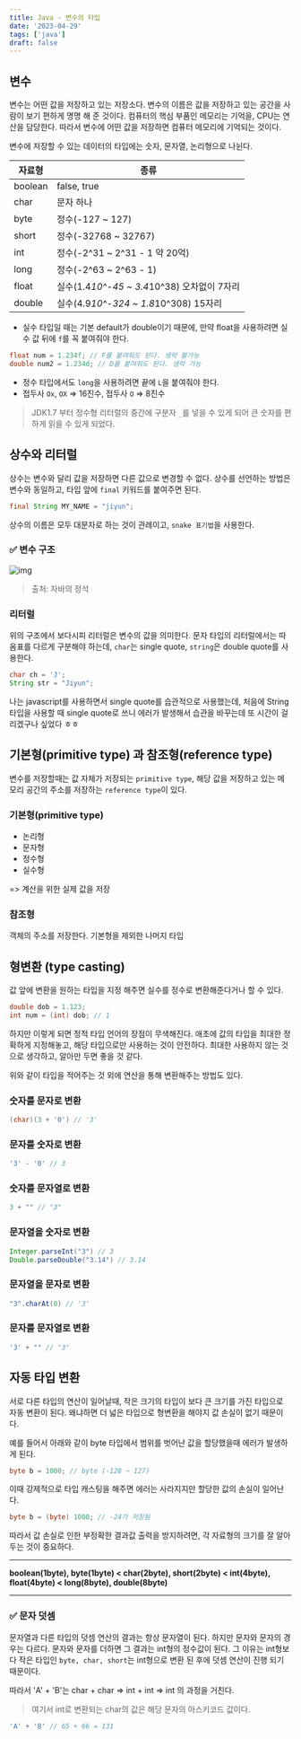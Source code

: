 ```yaml
---
title: Java - 변수의 타입
date: '2023-04-29'
tags: ['java']
draft: false
---
```


## 변수

변수는 어떤 값을 저장하고 있는 저장소다. 변수의 이름은 값을 저장하고 있는 공간을 사람이 보기 편하게 명명 해 준 것이다. 컴퓨터의 핵심 부품인 메모리는 기억을, CPU는 연산을 담당한다. 따라서 변수에 어떤 값을 저장하면 컴퓨터 메모리에 기억되는 것이다.

변수에 저장할 수 있는 데이터의 타입에는 숫자, 문자열, 논리형으로 나뉜다.

| 자료형  | 종류                                        |
| ------- | ------------------------------------------- |
| boolean | false, true                                 |
| char    | 문자 하나                                   |
| byte    | 정수(-127 ~ 127)                            |
| short   | 정수(-32768 ~ 32767)                        |
| int     | 정수(-2^31 ~ 2^31 - 1 약 20억)              |
| long    | 정수(-2^63 ~ 2^63 - 1)                      |
| float   | 실수(1.4*10^-45 ~ 3.4*10^38) 오차없이 7자리 |
| double  | 실수(4.9*10^-324 ~ 1.8*10^308) 15자리       |

- 실수 타입일 때는 기본 default가 double이기 때문에, 만약 float을 사용하려면 실수 값 뒤에 `f`를 꼭 붙여줘야 한다.

```java
float num = 1.234f; // F를 붙여줘도 된다. 생략 불가능
double num2 = 1.234d; // D를 붙여줘도 된다. 생략 가능
```

- 정수 타입에서도 `long`을 사용하려면 끝에 `L`을 붙여줘야 한다.
- 접두사 `Ox`, `OX` => 16진수, 접두사 `O` => 8진수

> JDK1.7 부터 정수형 리터럴의 중간에 구분자 `_`를 넣을 수 있게 되어 큰 숫자를 편하게 읽을 수 있게 되었다.

## 상수와 리터럴

상수는 변수와 달리 값을 저장하면 다른 값으로 변경할 수 없다. 상수를 선언하는 방법은 변수와 동일하고, 타입 앞에 `final` 키워드를 붙여주면 된다.

```java
final String MY_NAME = "jiyun";
```

상수의 이름은 모두 대문자로 하는 것이 관례이고, `snake 표기법`을 사용한다.

### ✅ 변수 구조

![img](https://user-images.githubusercontent.com/72537762/235293405-b6251c83-f22f-4f7c-b8e1-594fbca408ef.png)

> 출처: 자바의 정석

### 리터럴

위의 구조에서 보다시피 리터럴은 변수의 값을 의미한다. 문자 타입의 리터럴에서는 따옴표를 다르게 구분해야 하는데, `char`는 single quote, `string`은 double quote를 사용한다.

```java
char ch = 'J';
String str = "Jiyun";
```

나는 javascript를 사용하면서 single quote를 습관적으로 사용했는데, 처음에 String 타입을 사용할 때 single quote로 쓰니 에러가 발생해서 습관을 바꾸는데 또 시간이 걸리겠구나 싶었다 ㅎㅎ

## 기본형(primitive type) 과 참조형(reference type)

변수를 저장할때는 값 자체가 저장되는 `primitive type`, 해당 값을 저장하고 있는 메모리 공간의 주소를 저장하는 `reference type`이 있다.

### 기본형(primitive type)

- 논리형
- 문자형
- 정수형
- 실수형

=> 계산을 위한 실제 값을 저장

### 참조형

객체의 주소를 저장한다. 기본형을 제외한 나머지 타입

## 형변환 (type casting)

값 앞에 변환을 원하는 타입을 지정 해주면 실수를 정수로 변환해준다거나 할 수 있다.

```java
double dob = 1.123;
int num = (int) dob; // 1
```

하지만 이렇게 되면 정적 타입 언어의 장점이 무색해진다. 애초에 값의 타입을 최대한 정확하게 지정해놓고, 해당 타입으로만 사용하는 것이 안전하다. 최대한 사용하지 않는 것으로 생각하고, 알아만 두면 좋을 것 같다.

위와 같이 타입을 적어주는 것 외에 연산을 통해 변환해주는 방법도 있다.

### 숫자를 문자로 변환

```java
(char)(3 + '0') // '3'
```

### 문자를 숫자로 변환

```java
'3' - '0' // 3
```

### 숫자를 문자열로 변환

```java
3 + "" // "3"
```

### 문자열을 숫자로 변환

```java
Integer.parseInt("3") // 3
Double.parseDouble("3.14") // 3.14
```

### 문자열을 문자로 변환

```java
"3".charAt(0) // '3'
```

### 문자를 문자열로 변환

```java
'3' + "" // "3"
```

## 자동 타입 변환

서로 다른 타입의 연산이 일어날때, 작은 크기의 타입이 보다 큰 크기를 가진 타입으로 자동 변환이 된다. 왜냐하면 더 넓은 타입으로 형변환을 해야지 값 손실이 없기 때문이다.

예를 들어서 아래와 같이 byte 타입에서 범위를 벗어난 값을 할당했을때 에러가 발생하게 된다.

```java
byte b = 1000; // byte (-128 ~ 127)
```

이때 강제적으로 타입 캐스팅을 해주면 에러는 사라지지만 할당한 값의 손실이 일어난다.

```java
byte b = (byte) 1000; // -24가 저장됨
```

따라서 값 손실로 인한 부정확한 결과값 출력을 방지하려면, 각 자료형의 크기를 잘 알아두는 것이 중요하다.

---

**boolean(1byte), byte(1byte) < char(2byte), short(2byte) < int(4byte), float(4byte) < long(8byte), double(8byte)**

---

### ✅ 문자 덧셈

문자열과 다른 타입의 덧셈 연산의 결과는 항상 문자열이 된다. 하지만 문자와 문자의 경우는 다르다. 문자와 문자를 더하면 그 결과는 int형의 정수값이 된다. 그 이유는 int형보다 작은 타입인 `byte, char, short`는 int형으로 변환 된 후에 덧셈 연산이 진행 되기 때문이다.

따라서 'A' + 'B'는 char + char => int + int => int 의 과정을 거친다.

> 여기서 int로 변환되는 char의 값은 해당 문자의 아스키코드 값이다.

```java
'A' + 'B' // 65 + 66 = 131
```
